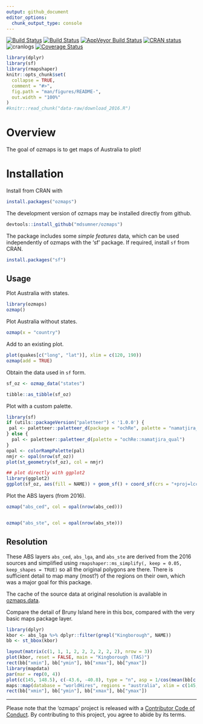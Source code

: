 ```yaml
---
output: github_document
editor_options: 
  chunk_output_type: console
---
```


<!-- README.md is generated from README.Rmd. Please edit that file -->

[![Build Status](http://badges.herokuapp.com/travis/mdsumner/ozmaps?branch=master&env=BUILD_NAME=trusty_release&label=ubuntu)](https://travis-ci.org/mdsumner/ozmaps)
[![Build Status](http://badges.herokuapp.com/travis/mdsumner/ozmaps?branch=master&env=BUILD_NAME=osx_release&label=osx)](https://travis-ci.org/mdsumner/ozmaps) 
[![AppVeyor Build Status](https://ci.appveyor.com/api/projects/status/github/mdsumner/ozmaps?branch=master&svg=true)](https://ci.appveyor.com/project/mdsumner/ozmaps) 
 [![CRAN status](http://www.r-pkg.org/badges/version/ozmaps)](https://cran.r-project.org/package=ozmaps)
 ![cranlogs](http://cranlogs.r-pkg.org./badges/ozmaps)
[![Coverage Status](https://img.shields.io/codecov/c/github/mdsumner/ozmaps/master.svg)](https://codecov.io/github/mdsumner/ozmaps?branch=master)

 
```r
library(dplyr)
library(sf)
library(rmapshaper)
knitr::opts_chunk$set(
  collapse = TRUE,
  comment = "#>",
  fig.path = "man/figures/README-",
  out.width = "100%"
)
#knitr::read_chunk("data-raw/download_2016.R")

```
# Overview

The goal of ozmaps is to get maps of Australia to plot!

# Installation

Install from CRAN with 

```r
install.packages("ozmaps")
```

The development version of ozmaps may be installed directly from github. 

```r
devtools::install_github("mdsumner/ozmaps")
```

The package includes some *simple features* data, which can be used
independently of ozmaps with the 'sf' package. If required, install `sf` from CRAN. 

```r
install.packages("sf")
```

## Usage

Plot Australia with states. 

```r
library(ozmaps)
ozmap()

```

Plot Australia without states. 

```r
ozmap(x = "country")
```

Add to an existing plot. 

```r
plot(quakes[c("long", "lat")], xlim = c(120, 190))
ozmap(add = TRUE)
```

Obtain the data used in `sf` form. 

```r
sf_oz <- ozmap_data("states")

tibble::as_tibble(sf_oz)
```

Plot with a custom palette. 

```r
library(sf)
if (utils::packageVersion("paletteer") < '1.0.0') {
 pal <- paletteer::paletteer_d(package = "ochRe", palette = "namatjira_qual")
} else {
  pal <- paletteer::paletteer_d(palette = "ochRe::namatjira_qual")
} 
opal <- colorRampPalette(pal)
nmjr <- opal(nrow(sf_oz))
plot(st_geometry(sf_oz), col = nmjr)

## plot directly with ggplot2
library(ggplot2)
ggplot(sf_oz, aes(fill = NAME)) + geom_sf() + coord_sf(crs = "+proj=lcc +lon_0=135 +lat_0=-30 +lat_1=-10 +lat_2=-45 +datum=WGS84") + scale_fill_manual(values = nmjr)
```


Plot the ABS layers (from 2016). 

```r
ozmap("abs_ced", col = opal(nrow(abs_ced)))


ozmap("abs_ste", col = opal(nrow(abs_ste)))
```

## Resolution 

These ABS layers `abs_ced`, `abs_lga`, and `abs_ste` are derived from the 2016 sources and simplified using `rmapshaper::ms_simplify(, keep = 0.05, keep_shapes = TRUE)` so all the original polygons are there. There is sufficient detail to map many (most?) of the regions on their own, which was a major goal for this package. 

The cache of the source data at original resolution is available in [ozmaps.data](https://github.com/mdsumner/ozmaps.data/). 

Compare the detail of Bruny Island here in this box, compared with the 
very basic maps package layer. 

```r
library(dplyr)
kbor <- abs_lga %>% dplyr::filter(grepl("Kingborough", NAME))
bb <- st_bbox(kbor)

layout(matrix(c(1, 1, 1, 2, 2, 2, 2, 2, 2), nrow = 3))
plot(kbor, reset = FALSE, main = "Kingborough (TAS)")
rect(bb["xmin"], bb["ymin"], bb["xmax"], bb["ymax"])
library(mapdata)
par(mar = rep(0, 4))
plot(c(145, 148.5), c(-43.6, -40.8), type = "n", asp = 1/cos(mean(bb[c(2, 4)]) * pi/180), axes = FALSE, xlab = "", ylab = "")
maps::map(database = "worldHires", regions = "australia", xlim = c(145, 148.5), ylim = c(-43.6, -40.8), add = TRUE)
rect(bb["xmin"], bb["ymin"], bb["xmax"], bb["ymax"])
```

---

 Please note that the 'ozmaps' project is released with a [Contributor Code of Conduct](https://github.com/mdsumner/ozmaps/blob/master/CODE_OF_CONDUCT.md). By contributing to this project, you agree to abide by its terms.
